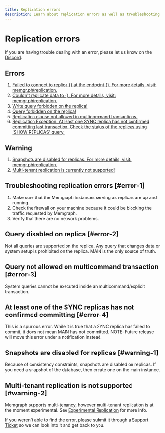 ```yaml
---
title: Replication errors
description: Learn about replication errors as well as troubleshooting best practices for replication errors in our all-in-one documentation page at Memgraph. 
---
```



# Replication errors

<Callout type="info">
If you are having trouble dealing with an error, please let us know on the <a href="https://www.discord.gg/memgraph"
target="_blank">Discord</a>.
</Callout>

## Errors

1. [Failed to connect to replica {} at the endpoint {}. For more details, visit:
   memgr.ph/replication.](#error-1)
2. [Couldn't replicate data to {}. For more details, visit:
   memgr.ph/replication.](#error-1)
3. [Write query forbidden on the replica!](#error-2)
4. [Query forbidden on the replica!](#error-2)
5. [Replication clause not allowed in multicommand transactions.](#error-3)
6. [Replication Exception: At least one SYNC replica has not confirmed committing last transaction. Check the status of the replicas using 'SHOW REPLICAS' query.](#error-4)


## Warning

1. [Snapshots are disabled for replicas. For more details, visit: memgr.ph/replication.](#warning-1)
2. [Multi-tenant replication is currently not supported!](#warning-2)

## Troubleshooting replication errors [#error-1]

1. Make sure that the Memgraph instances serving as replicas are up and running.
2. Check the firewall on your machine because it could be blocking the traffic
   requested by Memgraph.
3. Verify that there are no network problems.

## Query disabled on replica [#error-2]

Not all queries are supported on the replica. 
Any query that changes data or system setup is prohibited on the replica.
MAIN is the only source of truth.

## Query not allowed on multicommand transaction [#error-3]

System queries cannot be executed inside an multicommand/explicit transaction.

## At least one of the SYNC replicas has not confirmed committing [#error-4]

This is a spurious error. While it is true that a SYNC replica has failed to
commit, it does not mean MAIN has not committed. 
NOTE: Future release will move this error under a notification instead.

## Snapshots are disabled for replicas [#warning-1]

Because of consistency constraints, snapshots are disabled on replicas. If you
need a snapshot of the database, then create one on the main instance.

## Multi-tenant replication is not supported [#warning-2]

Memgraph supports multi-tenancy, however multi-tenant replication is at the
moment experimental. See [Experimental Replication](/configuration/experimental_replication) for more info.

<Callout type="info">
If you weren't able to find the error, please submit it through a <a href="https://support.memgraph.com"
target="_blank">Support Ticket</a> so we can look into it and get back to you.
</Callout>
